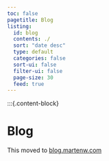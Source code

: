 ```yaml
---
toc: false
pagetitle: Blog
listing:
  id: blog
  contents: ./
  sort: "date desc"
  type: default
  categories: false
  sort-ui: false
  filter-ui: false
  page-size: 30
  feed: true
---
```


:::{.content-block}

# Blog

This moved to [blog.martenw.com](https://blog.martenw.com)
